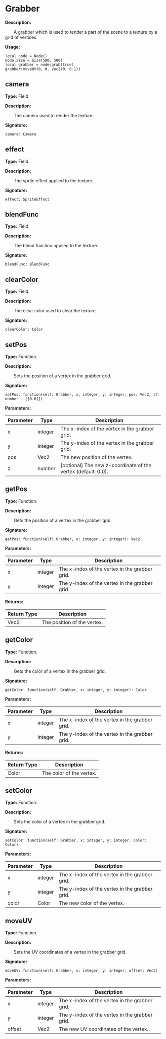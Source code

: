 
# Grabber

**Description:**

&emsp;&emsp;A grabber which is used to render a part of the scene to a texture
by a grid of vertices.

**Usage:**
```tl
local node = Node()
node.size = Size(500, 500)
local grabber = node:grab(true)
grabber:moveUV(0, 0, Vec2(0, 0.1))
```

## camera

**Type:** Field.

**Description:**

&emsp;&emsp;The camera used to render the texture.

**Signature:**
```tl
camera: Camera
```

## effect

**Type:** Field.

**Description:**

&emsp;&emsp;The sprite effect applied to the texture.

**Signature:**
```tl
effect: SpriteEffect
```

## blendFunc

**Type:** Field.

**Description:**

&emsp;&emsp;The blend function applied to the texture.

**Signature:**
```tl
blendFunc: BlendFunc
```

## clearColor

**Type:** Field.

**Description:**

&emsp;&emsp;The clear color used to clear the texture.

**Signature:**
```tl
clearColor: Color
```

## setPos

**Type:** Function.

**Description:**

&emsp;&emsp;Sets the position of a vertex in the grabber grid.

**Signature:**
```tl
setPos: function(self: Grabber, x: integer, y: integer, pos: Vec2, z?: number --[[0.0]])
```

**Parameters:**

| Parameter | Type | Description |
| --- | --- | --- |
| x | integer | The x-index of the vertex in the grabber grid. |
| y | integer | The y-index of the vertex in the grabber grid. |
| pos | Vec2 | The new position of the vertex. |
| z | number | [optional] The new z-coordinate of the vertex (default: 0.0). |

## getPos

**Type:** Function.

**Description:**

&emsp;&emsp;Gets the position of a vertex in the grabber grid.

**Signature:**
```tl
getPos: function(self: Grabber, x: integer, y: integer): Vec2
```

**Parameters:**

| Parameter | Type | Description |
| --- | --- | --- |
| x | integer | The x-index of the vertex in the grabber grid. |
| y | integer | The y-index of the vertex in the grabber grid. |

**Returns:**

| Return Type | Description |
| --- | --- |
| Vec2 | The position of the vertex. |

## getColor

**Type:** Function.

**Description:**

&emsp;&emsp;Gets the color of a vertex in the grabber grid.

**Signature:**
```tl
getColor: function(self: Grabber, x: integer, y: integer): Color
```

**Parameters:**

| Parameter | Type | Description |
| --- | --- | --- |
| x | integer | The x-index of the vertex in the grabber grid. |
| y | integer | The y-index of the vertex in the grabber grid. |

**Returns:**

| Return Type | Description |
| --- | --- |
| Color | The color of the vertex. |

## setColor

**Type:** Function.

**Description:**

&emsp;&emsp;Sets the color of a vertex in the grabber grid.

**Signature:**
```tl
setColor: function(self: Grabber, x: integer, y: integer, color: Color)
```

**Parameters:**

| Parameter | Type | Description |
| --- | --- | --- |
| x | integer | The x-index of the vertex in the grabber grid. |
| y | integer | The y-index of the vertex in the grabber grid. |
| color | Color | The new color of the vertex. |

## moveUV

**Type:** Function.

**Description:**

&emsp;&emsp;Sets the UV coordinates of a vertex in the grabber grid.

**Signature:**
```tl
moveUV: function(self: Grabber, x: integer, y: integer, offset: Vec2)
```

**Parameters:**

| Parameter | Type | Description |
| --- | --- | --- |
| x | integer | The x-index of the vertex in the grabber grid. |
| y | integer | The y-index of the vertex in the grabber grid. |
| offset | Vec2 | The new UV coordinates of the vertex. |